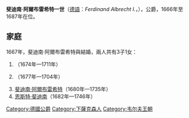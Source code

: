 {{Multiple issues|
{{Expand language|1=en|time=2021-03-10T12:36:42+00:00}}
{{Unreferenced|time=2021-03-10T12:36:42+00:00}}
}}
{{Infobox noble
| name        = 斐迪南·阿爾布雷希特一世
| title       = '''不倫瑞克-貝沃恩公爵'''
| image       = FerdinandAlbrechtIBraunschweig.jpg
| reign       = 1666年 — 1687年
| predecessor = [[奧古斯特二世_(不倫瑞克-沃爾芬比特爾)|奧古斯特二世]]
| successor   = [[斐迪南·阿爾布雷希特二世|斐迪南·阿爾布雷希特二世]]
| birth_date  = {{birth_date|1636|5|22|df=yes}}
| birth_place = [[不倫瑞克|不倫瑞克]]
| death_date  = {{death date and age|1687|4|23|1636|5|22|df=yes}}
| death_place = [[貝沃恩|貝沃恩]]
| noble family= [[韋爾夫家族|韋爾夫家族]]
| spouse      = {{link-en|黑森-埃施韋格的克莉絲汀|Princess Christine of Hesse-Eschwege}}
| father      = [[奧古斯特二世_(不倫瑞克-沃爾芬比特爾)|奧古斯特二世]]
| mother      = {{link-en|梅克倫堡的伊莉莎白·索菲|Duchess Elisabeth Sophie of Mecklenburg|伊莉莎白·索菲}}
}}
'''斐迪南·阿爾布雷希特一世'''（[[德語|德語]]：''Ferdinand Albrecht I.''，{{bd|1636年|5月22日|1687年|4月23日}}），{{link-en|不倫瑞克-貝沃恩|Brunswick-Bevern}}公爵，1666年至1687年在位。

== 家庭 ==
1667年，斐迪南·阿爾布雷希特與{{link-en|黑森-埃施韋格的克莉絲汀|Princess Christine of Hesse-Eschwege}}結婚，兩人共有3子1女：
# {{link-de|索菲·艾蕾諾爾 (不倫瑞克-貝沃恩)|Sophie Eleonore von Braunschweig-Wolfenbüttel-Bevern|索菲·艾蕾諾爾}}（1674年—1711年）
# {{link-de|奧古斯特·斐迪南 (不倫瑞克-貝沃恩)|August Ferdinand von Braunschweig-Wolfenbüttel-Bevern|奧古斯特·斐迪南}}（1677年—1704年）
# [[斐迪南·阿爾布雷希特二世|斐迪南·阿爾布雷希特]]（1680年—1735年）
# [[恩斯特·斐迪南|恩斯特·斐迪南]]（1682年—1746年）


{{S-start}}
{{S-hou|[[韋爾夫家族|韋爾夫王朝]]|1636年|5月22日|1687年|4月23日}}
{{s-reg}}
{{S-bef|before=[[奧古斯特二世_(不倫瑞克-沃爾芬比特爾)|奧古斯特二世]]|as=不倫瑞克-貝沃恩公爵}}
{{S-ttl|title=[[不倫瑞克統治者列表|不倫瑞克-貝沃恩公爵]]|years=1666年-1687年}}
{{S-aft|after=[[斐迪南·阿爾布雷希特二世|斐迪南·阿爾布雷希特二世]]}}
{{S-end}}

[[Category:德國公爵|Category:德國公爵]]
[[Category:下薩克森人|Category:下薩克森人]]
[[Category:韦尔夫王朝|Category:韦尔夫王朝]]
{{bio-stub}}